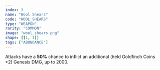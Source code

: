 ```yaml
---
index: 3
name: "Wool Shears"
code: "WOOL_SHEARS"
type: "WEAPON"
rarity: "COMMON"
image: "wool_shears.png"
shape: [[1, 1]]
tags: ["ABUNDANCE"]
---
```


Attacks have a **50%** chance to inflict an additional (held Goldfinch Coins *2) Genesis DMG, up to 2000.